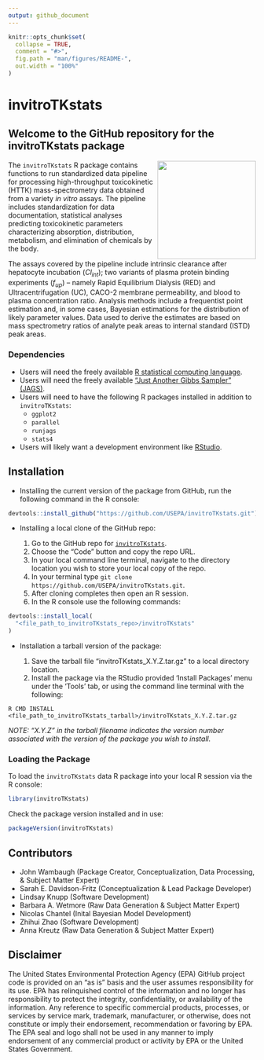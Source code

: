 ```yaml
---
output: github_document
---
```


<!-- README.md is generated from README.Rmd. Please edit that file -->

```r
knitr::opts_chunk$set(
  collapse = TRUE,
  comment = "#>",
  fig.path = "man/figures/README-",
  out.width = "100%"
)
```

# invitroTKstats

<!-- badges: start -->
<!-- badges: end -->

## Welcome to the GitHub repository for the invitroTKstats package

<a href="https://github.com/USEPA/invitroTKstats.git"><img src="vignettes/img/invitroTKstats_hex.png" width="200" align="right" /></a>

The `invitroTKstats` R package contains functions to run standardized data pipeline for processing high-throughput toxicokinetic (HTTK) mass-spectrometry data obtained from a variety *in vitro* assays. The pipeline includes standardization for data documentation, statistical analyses predicting toxicokinetic parameters characterizing absorption, distribution, metabolism, and elimination of chemicals by the body.

The assays covered by the pipeline include intrinsic clearance after hepatocyte incubation ($Cl_{int}$); two variants of plasma protein binding experiments ($f_{up}$) -- namely Rapid Equilibrium Dialysis (RED) and Ultracentrifugation (UC), CACO-2 membrane permeability, and blood to plasma concentration ratio. Analysis methods include a frequentist point estimation and, in some cases, Bayesian estimations for the distribution of likely parameter values. Data used to derive the estimates are based on mass spectrometry ratios of analyte peak areas to internal standard (ISTD) peak areas.

### Dependencies

* Users will need the freely available [R statistical computing language](https://www.r-project.org/).
* Users will need the freely available ["Just Another Gibbs Sampler" (JAGS)](https://mcmc-jags.sourceforge.io/).
* Users will need to have the following R packages installed in addition to `invitroTKstats`:
  * `ggplot2`
  * `parallel`
  * `runjags`
  * `stats4`
* Users will likely want a development environment like [RStudio](https://www.rstudio.com/products/rstudio/download/).

## Installation

* Installing the current version of the package from GitHub, run the following command in the R console:

```r
devtools::install_github("https://github.com/USEPA/invitroTKstats.git")
```

* Installing a local clone of the GitHub repo:

  1. Go to the GitHub repo for [`invitroTKstats`](https://github.com/USEPA/invitroTKstats.git).
  2. Choose the "Code" button and copy the repo URL.
  3. In your local command line terminal, navigate to the directory location you wish to store your local copy of the repo.
  4. In your terminal type `git clone https://github.com/USEPA/invitroTKstats.git`.
  5. After cloning completes then open an R session.
  6. In the R console use the following commands:
  
```r
devtools::install_local(
  "<file_path_to_invitroTKstats_repo>/invitroTKstats"
)
```

* Installation a tarball version of the package:

  1. Save the tarball file "invitroTKstats_X.Y.Z.tar.gz" to a local directory location.
  2. Install the package via the RStudio provided 'Install Packages' menu under the 'Tools' tab, or using the command line terminal with the following:
  
```
R CMD INSTALL <file_path_to_invitroTKstats_tarball>/invitroTKstats_X.Y.Z.tar.gz
```

*NOTE: "X.Y.Z" in the tarball filename indicates the version number associated with the version of the package you wish to install.* 

### Loading the Package

To load the `invitroTKstats` data R package into your local R session via the R console:

```r
library(invitroTKstats)
```

Check the package version installed and in use:

```r
packageVersion(invitroTKstats)
```

## Contributors

* John Wambaugh (Package Creator, Conceptualization, Data Processing, & Subject Matter Expert)
* Sarah E. Davidson-Fritz (Conceptualization & Lead Package Developer)
* Lindsay Knupp (Software Development)
* Barbara A. Wetmore (Raw Data Generation & Subject Matter Expert)
* Nicolas Chantel (Inital Bayesian Model Development)
* Zhihui Zhao (Software Development)
* Anna Kreutz (Raw Data Generation & Subject Matter Expert)

## Disclaimer

The United States Environmental Protection Agency (EPA) GitHub project code is provided on an "as is" basis and the user assumes responsibility for its use. EPA has relinquished control of the information and no longer has responsibility to protect the integrity, confidentiality, or availability of the information. Any reference to specific commercial products, processes, or services by service mark, trademark, manufacturer, or otherwise, does not constitute or imply their endorsement, recommendation or favoring by EPA. The EPA seal and logo shall not be used in any manner to imply endorsement of any commercial product or activity by EPA or the United States Government.
